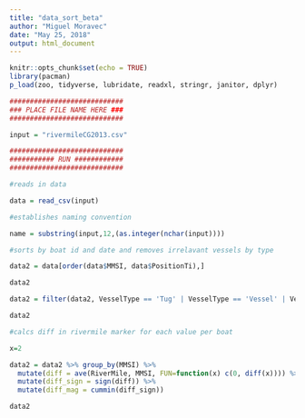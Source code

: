 ```yaml
---
title: "data_sort_beta"
author: "Miguel Moravec"
date: "May 25, 2018"
output: html_document
---
```


```r
knitr::opts_chunk$set(echo = TRUE)
library(pacman)
p_load(zoo, tidyverse, lubridate, readxl, stringr, janitor, dplyr)

```

```r

############################
### PLACE FILE NAME HERE ###
############################

input = "rivermileCG2013.csv"

############################
########### RUN ############
############################

#reads in data

data = read_csv(input)

#establishes naming convention

name = substring(input,12,(as.integer(nchar(input))))

#sorts by boat id and date and removes irrelavant vessels by type

data2 = data[order(data$MMSI, data$PositionTi),]

data2

data2 = filter(data2, VesselType == 'Tug' | VesselType == 'Vessel' | VesselType == 'Tanker')

data2

#calcs diff in rivermile marker for each value per boat

x=2

data2 = data2 %>% group_by(MMSI) %>%
  mutate(diff = ave(RiverMile, MMSI, FUN=function(x) c(0, diff(x)))) %>%
  mutate(diff_sign = sign(diff)) %>%
  mutate(diff_mag = cummin(diff_sign))

data2



```